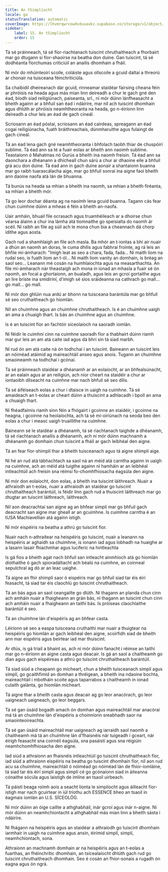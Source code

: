```yaml
---
title: An tSimplíocht
locale: ga
statusTranslation: automatic
coverImage: https://lhvmrqwrcowdvduuaukz.supabase.co/storage/v1/object/public/strapi-uploads/small_cover-educacion-fundamental.webp-2d51a7828a2b1309555be27f7e2a61a0.webp
sidebar:
    label: 15. An tSimplíocht
    order: 15
---
```

Tá sé práinneach, tá sé fíor-riachtanach tuiscint chruthaitheach a fhorbairt mar go dtugann sí fíor-shaoirse na beatha don duine. Gan tuiscint, tá sé dodhéanta fíorchumas criticiúil an anailís dhomhain a fháil.

Ní mór do mhúinteoirí scoile, coláiste agus ollscoile a gcuid daltaí a threorú ar chonair na tuisceana féinchriticiúla.

Sa chaibidil dheireanach dár gcuid, rinneamar staidéar fairsing cheana féin ar phróisis na heada agus más mian linn deireadh a chur le gach gné den éad, bíodh siad reiligiúnach, paiseanta, srl., ní mór dúinn lánfheasacht a bheith againn ar a bhfuil san éad i ndáiríre, mar níl ach tuiscint dhomhain agus dhlúth ar phróisis neamhtheoranta na heada, go n-éiríonn linn deireadh a chur leis an éad de gach cineál.

Scriosann an éad póstaí, scriosann an éad cairdeas, spreagann an éad cogaí reiligiúnacha, fuath bráithreachais, dúnmharuithe agus fulaingt de gach cineál.

Tá an éad lena gach gné neamhtheoranta i bhfolach taobh thiar de chuspóirí sublime. Tá éad ann sa té a fuair eolas ar bheith ann naoimh sublime. Teastaíonn ó Mahatmas nó Gurús a bheith ina naomh freisin. Tá éad ann sa daonchara a dhéanann a dhícheall chun sárú a chur ar dhaoine eile a bhfuil grá acu don duine. Tá éad ann in gach duine aonair a shantaíonn buanna mar go raibh tuarascálacha aige, mar go bhfuil sonraí ina aigne faoi bheith ann daoine naofa atá lán de bhuanna.

Tá bunús na heada sa mhian a bheith ina naomh, sa mhian a bheith fíréanta, sa mhian a bheith mór.

Tá go leor dochar déanta ag na naoimh lena gcuid buanna. Tagann cás fear chun cuimhne dúinn a mheas é féin a bheith an-naofa.

Uair amháin, bhuail file ocrasach agus truamhéileach ar a dhoirse chun véarsa álainn a chur ina lámha atá tiomnaithe go speisialta do naomh ár scéil. Ní raibh an file ag súil ach le mona chun bia a cheannach dá chorp ídithe agus aosta.

Gach rud a shamhlaigh an file ach masla. Ba mhór an t-iontas a bhí air nuair a dhún an naomh an doras, le cuma dhílis agus fabhraí frointe, ag rá leis an bhfile mí-ámharach: "Imigh leat as seo a chara, fada, fada... Ní maith liom na rudaí seo, is fuath liom an t-ól... Ní maith liom vanity an domhain, is bréag an saol seo... Leanann mé cosán na humhlaíochta agus na measarthachta. An file mí-ámharach nár theastaigh ach mona in ionad an mhasla a fuair sé ón naomh, an focal a ghortaíonn, an bualadh, agus leis an gcroí gortaithe agus an lire briste ina smidiríní, d'imigh sé síos sráideanna na cathrach go mall... go mall... go mall.

Ní mór don ghlúin nua ardú ar bhonn na tuisceana barántúla mar go bhfuil sé seo cruthaitheach go hiomlán.

Níl an chuimhne agus an chuimhne chruthaitheach. Is é an chuimhne uaigh an ama a chuaigh thart. Is bás an chuimhne agus an chuimhne.

Is é an tuiscint fíor an fachtóir síceolaíoch na saoradh iomlán.

Ní féidir le cuimhní cinn na cuimhne saoradh fíor a thabhairt dúinn riamh mar gur leis an am atá caite iad agus dá bhrí sin tá siad marbh.

Ní rud ón am atá caite ná ón todhchaí í an tuiscint. Baineann an tuiscint leis an nóiméad atáimid ag maireachtáil anseo agus anois. Tugann an chuimhne smaoineamh na todhchaí i gcónaí.

Tá sé práinneach staidéar a dhéanamh ar an eolaíocht, ar an bhfealsúnacht, ar an ealaín agus ar an reiligiún, ach níor cheart na staidéir a chur ar iontaoibh dílseacht na cuimhne mar nach bhfuil sé seo dílis.

Tá sé áiféiseach eolas a chur i dtaisce in uaigh na cuimhne. Tá sé amaideach an t-eolas ar cheart dúinn a thuiscint a adhlacadh i bpoll an ama a chuaigh thart.

Ní fhéadfaimis riamh sinn féin a fhógairt i gcoinne an staidéir, i gcoinne na heagna, i gcoinne na heolaíochta, ach tá sé mí-oiriúnach na seoda beo den eolas a chur i measc uaigh truaillithe na cuimhne.

Baineann sé le staidéar a dhéanamh, tá sé riachtanach taighde a dhéanamh, tá sé riachtanach anailís a dhéanamh, ach ní mór dúinn machnamh a dhéanamh go domhain chun tuiscint a fháil ar gach leibhéal den aigne.

Tá an fear fíor-shimplí thar a bheith tuisceanach agus tá aigne shimplí aige.

Ní hé an rud atá tábhachtach sa saol ná an méid atá carntha againn in uaigh na cuimhne, ach an méid atá tuigthe againn ní hamháin ar an leibhéal intleachtúil ach freisin sna réimsí fo-chomhfhiosacha éagsúla den aigne.

Ní mór don eolaíocht, don eolas, a bheith ina tuiscint láithreach. Nuair a athraíodh an t-eolas, nuair a athraíodh an staidéar go tuiscint chruthaitheach barántúil, is féidir linn gach rud a thuiscint láithreach mar go dtugtar an tuiscint láithreach, láithreach.

Níl aon deacrachtaí san aigne ag an bhfear simplí mar go bhfuil gach deacracht san aigne mar gheall ar an gcuimhne. Is cuimhne carntha é an tUSA Machiavellian atá againn istigh.

Ní mór eispéiris na beatha a athrú go tuiscint fíor.

Nuair nach n-athraítear na heispéiris go tuiscint, nuair a leanann na heispéiris ar aghaidh sa chuimhne, is ionann iad agus lobhadh na huaighe ar a lasann lasair fhiachmhar agus luciferic na hintleachta

Is gá fios a bheith agat nach bhfuil san intleacht ainmhíoch atá go hiomlán díothaithe ó gach spioradáltacht ach béalú na cuimhne, an coinneal sepulchral ag dó ar an leac uaighe.

Tá aigne an fhir shimplí saor ó eispéiris mar go bhfuil siad tar éis éirí feasacht, tá siad tar éis claochlú go tuiscint chruthaitheach.

Tá an bás agus an saol ceangailte go dlúth. Ní thagann an planda chun cinn ach amháin nuair a fhaigheann an grán bás, ní thagann an tuiscint chun cinn ach amháin nuair a fhaigheann an taithí bás. Is próiseas claochlaithe barántúil é seo.

Tá an chuimhne lán d'eispéiris ag an bhfear casta.

Léiríonn sé seo a easpa tuisceana cruthaithí mar nuair a thuigtear na heispéiris go hiomlán ar gach leibhéal den aigne, scoirfidh siad de bheith ann mar eispéiris agus beirtear iad mar thuiscint.

Ar dtús, is gá triail a bhaint as, ach ní mór dúinn fanacht i réimse an taithí mar go n-éiríonn an aigne casta agus deacair. Is gá an saol a chaitheamh go dian agus gach eispéireas a athrú go tuiscint chruthaitheach barántúil.

Tá siad siúd a cheapann go mícheart, chun a bheith tuisceanach simplí agus simplí, go gcaithfimid an domhan a thréigean, a bheith ina ndaoine bochta, maireachtáil i mbotháin scoite agus taparrabos a chaitheamh in ionad culaith galánta, go hiomlán mícheart.

Tá aigne thar a bheith casta agus deacair ag go leor anacórach, go leor uaigneach uaigneach, go leor beggars.

Tá sé gan úsáid bogadh amach ón domhan agus maireachtáil mar anacóraí má tá an chuimhne lán d'eispéiris a choinníonn sreabhadh saor na smaointeoireachta.

Tá sé gan úsáid maireachtáil mar uaigneach ag iarraidh saol naomh a chaitheamh má tá an chuimhne lán d'fhaisnéis nár tuigeadh i gceart, nár éirigh feasacht sna coirnéil éagsúla, sna pasáistí agus sna réigiúin neamhchomhfhiosacha den aigne.

Iad siúd a athraíonn an fhaisnéis intleachtúil go tuiscint chruthaitheach fíor, iad siúd a athraíonn eispéiris na beatha go tuiscint dhomhain fíor, níl aon rud acu sa chuimhne, maireachtáil ó nóiméad go nóiméad lán de fhíor-iomláine, tá siad tar éis éirí simplí agus simplí cé go gcónaíonn siad in áiteanna cónaithe sócúla agus laistigh de imlíne an tsaoil uirbeach.

Tá páistí beaga roimh aois a seacht líonta le simplíocht agus áilleacht fíor-istigh mar nach gcuirtear in iúl tríothu ach ESSENCE bheo an tsaoil in éagmais iomlán an U.S. SÍCEOLÓG.

Ní mór dúinn an óige caillte a athghabháil, inár gcroí agus inár n-aigne. Ní mór dúinn an neamhchiontacht a athghabháil más mian linn a bheith sásta i ndáiríre.

Ní fhágann na heispéiris agus an staidéar a athraíodh go tuiscint dhomhain iarmhair in uaigh na cuimhne agus ansin, éirímid simplí, simplí, neamhchiontach, sona.

Athraíonn an machnamh domhain ar na heispéiris agus an t-eolas a fuarthas, an fhéinchritic dhomhain, an tsícealaíocht dhlúth gach rud go tuiscint chruthaitheach dhomhain. Seo é cosán an fhíor-sonais a rugadh ón eagna agus ón ngrá.

